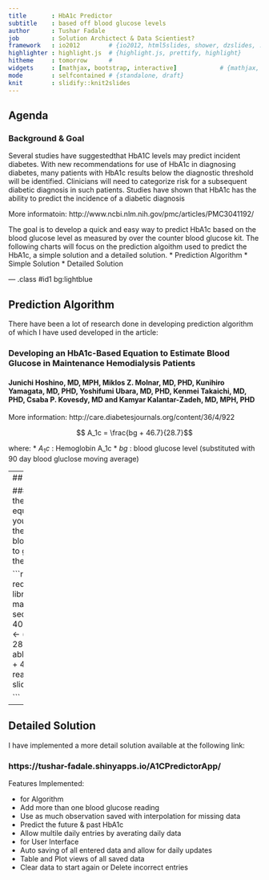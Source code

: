 ```yaml
---
title       : HbA1c Predictor
subtitle    : based off blood glucose levels
author      : Tushar Fadale
job         : Solution Archictect & Data Scientiest?
framework   : io2012        # {io2012, html5slides, shower, dzslides, ...}
highlighter : highlight.js  # {highlight.js, prettify, highlight}
hitheme     : tomorrow      # 
widgets     : [mathjax, bootstrap, interactive]            # {mathjax, quiz, bootstrap}
mode        : selfcontained # {standalone, draft}
knit        : slidify::knit2slides
---
```


## Agenda

### Background & Goal
Several studies have suggestedthat HbA1C levels may predict incident diabetes. With new recommendations for use of HbA1c in diagnosing diabetes, many patients with HbA1c results below the diagnostic threshold will be identified. Clinicians will need to categorize risk for a subsequent diabetic diagnosis in such patients. Studies have shown that HbA1c has the ability to predict the incidence of a diabetic diagnosis

More informatoin: http://www.ncbi.nlm.nih.gov/pmc/articles/PMC3041192/

The goal is to develop a quick and easy way to predict HbA1c based on the blood glucose level as measured by over the counter blood glucose kit. The following charts will focus on the prediction algoithm used to predict the HbA1c, a simple solution and a detailed solution. 
* Prediction Algorithm
* Simple Solution
* Detailed Solution

--- .class #id1 bg:lightblue 

## Prediction Algorithm

There have been a lot of research done in developing prediction algorithm of which I have used developed in the article:


### Developing an HbA1c-Based Equation to Estimate Blood Glucose in Maintenance Hemodialysis Patients

#### Junichi Hoshino, MD, MPH, Miklos Z. Molnar, MD, PHD, Kunihiro Yamagata, MD, PHD, Yoshifumi Ubara, MD, PHD, Kenmei Takaichi, MD, PHD, Csaba P. Kovesdy, MD and Kamyar Kalantar-Zadeh, MD, MPH, PHD

More information: http://care.diabetesjournals.org/content/36/4/922

$$ A_1c = \frac{bg + 46.7}{28.7}$$

where:
* $A_1c$ : Hemoglobin A_1c
* $bg$ : blood glucose level (substituted with 90 day blood gluclose moving average)

---
## Simple Solution

### I implemented the previous equations where you can provide the input for the blood glucose level to get estimates of the HbA1c

```r
require(manipulate)
library(manipulate)
manipulate(
  bg <- seq(from = 50, to = 400, by = 10),
  a1c <- (bg + 46.7) / 28.7,
  plot(bg, a1c),
  abline(h = (reading + 46.7)/28.7),
  reading = slider(50,400)
)

```

---

## Detailed Solution

I have implemented a more detail solution available at the following link:

### https://tushar-fadale.shinyapps.io/A1CPredictorApp/

Features Implemented:

* for Algorithm
 + Add more than one blood glucose reading
 + Use as much observation saved with interpolation for missing data
 + Predict the future & past HbA1c
 + Allow multile daily entries by averating daily data
* for User Interface
 + Auto saving of all entered data and allow for daily updates
 + Table and Plot views of all saved data
 + Clear data to start again or Delete incorrect entries


